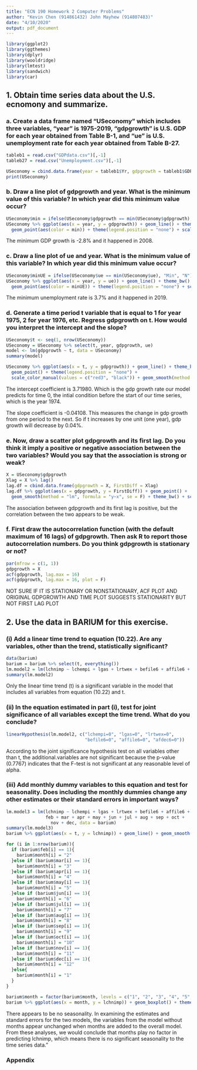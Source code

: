 ```yaml
---
title: "ECN 190 Homework 2 Computer Problems"
author: "Kevin Chen (914861432) John Mayhew (914807483)"
date: "4/10/2020"
output: pdf_document
---
```


```r
library(ggplot2)
library(ggthemes)
library(dplyr)
library(wooldridge)
library(lmtest)
library(sandwich)
library(car)
```

## 1. Obtain time series data about the U.S. ecnomony and summarize. 

### a. Create a data frame named “USeconomy” which includes three variables, “year” is 1975-2019, “gdpgrowth” is U.S. GDP for each year obtained from Table B-1, and “ue” is U.S. unemployment rate for each year obtained from Table B-27. 

```r
tableb1 = read.csv("GDPdata.csv")[,-1]
tableb27 = read.csv("Unemployment.csv")[,-1]

USeconomy = cbind.data.frame(year = tableb1$Yr, gdpgrowth = tableb1$GDP, ue = tableb27$Unemployment.Rate)
print(USeconomy)
```

### b. Draw a line plot of gdpgrowth and year. What is the minimum value of this variable? In which year did this minimum value occur? 

```r
USeconomy$min = ifelse(USeconomy$gdpgrowth == min(USeconomy$gdpgrowth), "Min", "N")
USeconomy %>% ggplot(aes(x = year, y = gdpgrowth)) + geom_line() + theme_bw() + 
  geom_point(aes(color = min)) + theme(legend.position = "none") + scale_color_manual(values = c("red3", "black"))
```

The minimum GDP growth is -2.8% and it happened in 2008.

### c. Draw a line plot of ue and year. What is the minimum value of this variable? In which year did this minimum value occur? 

```r
USeconomy$minUE = ifelse(USeconomy$ue == min(USeconomy$ue), "Min", "N")
USeconomy %>% ggplot(aes(x = year, y = ue)) + geom_line() + theme_bw() + 
  geom_point(aes(color = minUE)) + theme(legend.position = "none") + scale_color_manual(values = c("red3", "black"))
```

The minimum unemployment rate is 3.7% and it happened in 2019.

### d. Generate a time period t variable that is equal to 1 for year 1975, 2 for year 1976, etc. Regress gdpgrowth on t. How would you interpret the intercept and the slope?

```r
USeconomy$t <- seq(1, nrow(USeconomy))
USeconomy = USeconomy %>% select(t, year, gdpgrowth, ue)
model <- lm(gdpgrowth ~ t, data = USeconomy)
summary(model)

USeconomy %>% ggplot(aes(x = t, y = gdpgrowth)) + geom_line() + theme_bw() + 
  geom_point() + theme(legend.position = "none") + 
  scale_color_manual(values = c("red3", "black")) + geom_smooth(method = "lm", formula = "y~x", se = F) 
```

The intercept coefficient is 3.71980. Which is the gdp growth rate our model predicts for time 0, the intial condition
before the start of our time series, which is the year 1974.

The slope coefficient is -0.04108. This measures the change in gdp growth from one period to the next. So if t increases by
one unit (one year), gdp growth will decrease by 0.04%. 

### e. Now, draw a scatter plot gdpgrowth and its first lag. Do you think it imply a positive or negative association between the two variables? Would you say that the association is strong or weak?

```r
X = USeconomy$gdpgrowth
Xlag = X %>% lag()
lag.df = cbind.data.frame(gdpgrowth = X, FirstDiff = Xlag)
lag.df %>% ggplot(aes(x = gdpgrowth, y = FirstDiff)) + geom_point() + 
  geom_smooth(method = "lm", formula = "y~x", se = F) + theme_bw() + scale_y_continuous("First Lag of gdpgrowth")
```

The association between gdpgrowth and its first lag is positive, but the correlation between the two
appears to be weak.

### f. First draw the autocorrelation function (with the default maximum of 16 lags) of gdpgrowth. Then ask R to report those autocorrelation numbers. Do you think gdpgrowth is stationary or not?

```r
par(mfrow = c(1, 1))
gdpgrowth = X
acf(gdpgrowth, lag.max = 16)
acf(gdpgrowth, lag.max = 16, plot = F)
```

NOT SURE IF IT IS STATIONARY OR NONSTATIONARY, ACF PLOT AND ORIGINAL GDPGROWTH AND TIME PLOT SUGGESTS STATIONARITY BUT NOT FIRST LAG PLOT

## 2. Use the data in BARIUM for this exercise.

### (i) Add a linear time trend to equation (10.22). Are any variables, other than the trend, statistically significant?

```r
data(barium)
barium = barium %>% select(t, everything())
lm.model2 = lm(lchnimp ~ lchempi + lgas + lrtwex + befile6 + affile6 + afdec6 + t, data = barium)
summary(lm.model2)
```

Only the linear time trend (t) is a significant variable in the model that includes all variables from equation (10.22) and t.

### (ii) In the equation estimated in part (i), test for joint significance of all variables except the time trend. What do you conclude?

```r
linearHypothesis(lm.model2, c("lchempi=0", "lgas=0", "lrtwex=0",
                              "befile6=0", "affile6=0", "afdec6=0"))
```

According to the joint significance hypothesis test on all variables other than t, the additional.variables are not significant because the p-value (0.7767) indicates that the F-test is not significant at any reasonable level of alpha.

### (iii) Add monthly dummy variables to this equation and test for seasonality. Does including the monthly dummies change any other estimates or their standard errors in important ways?

```r
lm.model3 = lm(lchnimp ~ lchempi + lgas + lrtwex + befile6 + affile6 + afdec6 + t +
               feb + mar + apr + may + jun + jul + aug + sep + oct + 
                 nov + dec, data = barium)
summary(lm.model3)
barium %>% ggplot(aes(x = t, y = lchnimp)) + geom_line() + geom_smooth(method = "lm", formula = "y~x", se = F) + theme_bw() + scale_x_continuous("Time")

for (i in 1:nrow(barium)){
  if (barium$feb[i] == 1){
    barium$month[i] = "2"
  }else if (barium$mar[i] == 1){
    barium$month[i] = "3"
  }else if (barium$apr[i] == 1){
    barium$month[i] = "4"
  }else if (barium$may[i] == 1){
    barium$month[i] = "5"
  }else if (barium$jun[i] == 1){
    barium$month[i] = "6"
  }else if (barium$jul[i] == 1){
    barium$month[i] = "7"
  }else if (barium$aug[i] == 1){
    barium$month[i] = "8"
  }else if (barium$sep[i] == 1){
    barium$month[i] = "9"
  }else if (barium$oct[i] == 1){
    barium$month[i] = "10"
  }else if (barium$nov[i] == 1){
    barium$month[i] = "11"
  }else if (barium$dec[i] == 1){
    barium$month[i] = "12"
  }else{
    barium$month[i] = "1"
  }
}

barium$month = factor(barium$month, levels = c("1", "2", "3", "4", "5", "6", "7", "8", "9", "10", "11", "12"))
barium %>% ggplot(aes(x = month, y = lchnimp)) + geom_boxplot() + theme_bw() + ggtitle("lchnimp by Month", subtitle = "Examining possible seasonality")
```

There appears to be no seasonality. In examining the estimates and standard errors for the two models, the variables from the model without months appear unchanged when months are added to the overall model. From these analyses, we would conclude that months play no factor in predicting lchnimp, which means there is no significant seasonality to the time series data."

### Appendix 
```r
```